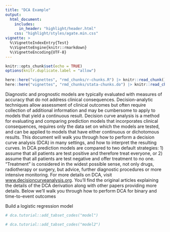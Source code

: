 ```yaml
---
title: "DCA Example"
output: 
  html_document:
    includes: 
      in_header: "highlight/header.html"
    css: "highlight/styles/agate.min.css"
vignette: >
  %\VignetteIndexEntry{Test}
  %\VignetteEngine{knitr::rmarkdown}
  %\VignetteEncoding{UTF-8}
---
```


```r
knitr::opts_chunk$set(echo = TRUE)
options(knitr.duplicate.label = "allow")
```

```r
here::here("vignettes", "rmd_chunks/r-chunks.R") |> knitr::read_chunk()
here::here("vignettes", "rmd_chunks/stata-chunks.do") |> knitr::read_chunk()
```

Diagnostic and prognostic models are typically evaluated with measures of accuracy that do not address clinical consequences.
Decision-analytic techniques allow assessment of clinical outcomes but often require collection of additional information and may be cumbersome to apply to models that yield a continuous result.
Decision curve analysis is a method for evaluating and comparing prediction models that incorporates clinical consequences, requires only the data set on which the models are tested, and can be applied to models that have either continuous or dichotomous results.
This document will walk you through how to perform a decision curve analysis (DCA) in many settings, and how to interpret the resulting curves. 
In DCA prediction models are compared to two default strategies: 1) assume that all patients are test positive and therefore treat everyone, or 2) assume that all patients are test negative and offer treatment to no one. 
"Treatment” is considered in the widest possible sense, not only drugs, radiotherapy or surgery, but advice, further diagnostic procedures or more intensive monitoring.
For more details on DCA, visit [www.decisioncurveanalysis.org](https://www.mskcc.org/departments/epidemiology-biostatistics/biostatistics/decision-curve-analysis).
You'll find the original articles explaining the details of the DCA derivation along with other papers providing more details. 
Below we'll walk you through how to perform DCA for binary and time-to-event outcomes

Build a logistic regression model

```r
# dca.tutorial::add_tabset_codes("model")
```

```r
# dca.tutorial::add_tabset_codes("model2")
```
